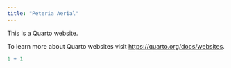 ---
title: "Peteria Aerial"
---

This is a Quarto website.

To learn more about Quarto websites visit <https://quarto.org/docs/websites>.

```{r}
1 + 1
```
